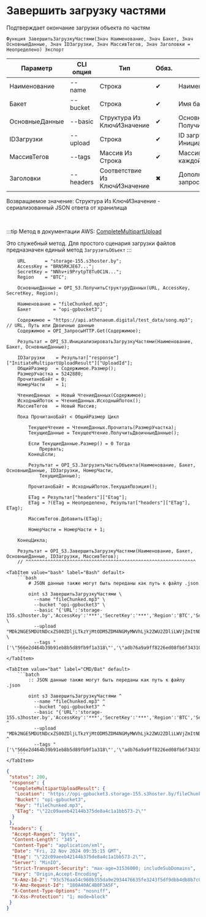 ﻿---
sidebar_position: 5
description: Завершить загрузку частями и другие функции для работы с S3 в Открытом пакете интеграций - бесплатной open-source библиотеке интеграций для 1С:Предприятие 8, OneScript и CLI
keywords: [1C, 1С, 1С:Предприятие, 1С:Предприятие 8.3, API, Интеграция, Сервисы, Обмен, OneScript, CLI, S3]
---


# Завершить загрузку частями
 Подтверждает окончание загрузки объекта по частям



`Функция ЗавершитьЗагрузкуЧастями(Знач Наименование, Знач Бакет, Знач ОсновныеДанные, Знач IDЗагрузки, Знач МассивТегов, Знач Заголовки = Неопределено) Экспорт`

  | Параметр | CLI опция | Тип | Обяз. | Назначение |
  |-|-|-|-|-|
  | Наименование | --name | Строка | &#x2714; | Наименование объекта в бакете |
  | Бакет | --bucket | Строка | &#x2714; | Имя бакета для загрузки объекта |
  | ОсновныеДанные | --basic | Структура Из КлючИЗначение | &#x2714; | Основные данные запроса. См. ПолучитьСтруктуруДанных |
  | IDЗагрузки | --upload | Строка | &#x2714; | ID загрузки по частям. См. ИнициализироватьЗагрузкуЧастями |
  | МассивТегов | --tags | Массив Из Строка | &#x2714; | Массив тегов (Etag) из загрузок каждой части |
  | Заголовки | --headers | Соответствие Из КлючИЗначение | &#x2716; | Дополнительные заголовки запроса, если необходимо |

  
  Возвращаемое значение:   Структура Из КлючИЗначение - сериализованный JSON ответа от хранилища

<br/>

:::tip
Метод в документации AWS: [CompleteMultipartUpload](https://docs.aws.amazon.com/AmazonS3/latest/API/API_CompleteMultipartUpload.html)

Это служебный метод. Для простого сценария загрузки файлов предназначен единый метод `ЗагрузитьОбъект`
:::
<br/>



```bsl title="Пример использования для 1С:Предприятие/OneScript"
    URL       = "storage-155.s3hoster.by";
    AccessKey = "BRN5RKJE67...";
    SecretKey = "NNhv+i9PrytpT8Tu0C1N...";
    Region    = "BTC";

    ОсновныеДанные = OPI_S3.ПолучитьСтруктуруДанных(URL, AccessKey, SecretKey, Region);

    Наименование = "fileChunked.mp3";
    Бакет        = "opi-gpbucket3";

    Содержимое = "https://api.athenaeum.digital/test_data/song.mp3"; // URL, Путь или Двоичные данные
    Содержимое = OPI_ЗапросыHTTP.Get(Содержимое);

    Результат = OPI_S3.ИнициализироватьЗагрузкуЧастями(Наименование, Бакет, ОсновныеДанные);

    IDЗагрузки    = Результат["response"]["InitiateMultipartUploadResult"]["UploadId"];
    ОбщийРазмер   = Содержимое.Размер();
    РазмерУчастка = 5242880;
    ПрочитаноБайт = 0;
    НомерЧасти    = 1;

    ЧтениеДанных  = Новый ЧтениеДанных(Содержимое);
    ИсходныйПоток = ЧтениеДанных.ИсходныйПоток();
    МассивТегов   = Новый Массив;

    Пока ПрочитаноБайт < ОбщийРазмер Цикл

        ТекущееЧтение = ЧтениеДанных.Прочитать(РазмерУчастка);
        ТекущиеДанные = ТекущееЧтение.ПолучитьДвоичныеДанные();

        Если ТекущиеДанные.Размер() = 0 Тогда
            Прервать;
        КонецЕсли;

        Результат = OPI_S3.ЗагрузитьЧастьОбъекта(Наименование, Бакет, ОсновныеДанные, IDЗагрузки, НомерЧасти,
            ТекущиеДанные);

        ПрочитаноБайт = ИсходныйПоток.ТекущаяПозиция();

        ETag = Результат["headers"]["Etag"];
        ETag = ?(ETag = Неопределено, Результат["headers"]["ETag"], ETag);

        МассивТегов.Добавить(ETag);

        НомерЧасти = НомерЧасти + 1;

    КонецЦикла;

    Результат = OPI_S3.ЗавершитьЗагрузкуЧастями(Наименование, Бакет, ОсновныеДанные, IDЗагрузки, МассивТегов);
    // ^^^^^^^^^^^^^^^^^^^^^^^^^^^^^^^^^^^^^^^^^^^^^^^^^^^^^^^^^^^^^^
```
    

 <Tabs>
  
    <TabItem value="bash" label="Bash" default>
        ```bash
            # JSON данные также могут быть переданы как путь к файлу .json
            
            oint s3 ЗавершитьЗагрузкуЧастями \
              --name "fileChunked.mp3" \
              --bucket "opi-gpbucket3" \
              --basic "{'URL':'storage-155.s3hoster.by','AccessKey':'***','SecretKey':'***','Region':'BTC','Service':'s3'}" \
              --upload "MDk2NGE5MDUtNDcxZS00ZDljLTkzYjMtODM5ZDM4NGMyMWVhLjk2ZWU2ZDliLWVjZmItNDY5Ny05YmQ4LWU0Zjg2NTcwZDUzZA" \
              --tags "['\"566e2d464b39b91eb8b5d89fb9f1a318\"','\"adb76a9a9ff8226ed08fb6f343102908\"']"
        ```
    </TabItem>
  
    <TabItem value="bat" label="CMD/Bat" default>
        ```batch
            :: JSON данные также могут быть переданы как путь к файлу .json
            
            oint s3 ЗавершитьЗагрузкуЧастями ^
              --name "fileChunked.mp3" ^
              --bucket "opi-gpbucket3" ^
              --basic "{'URL':'storage-155.s3hoster.by','AccessKey':'***','SecretKey':'***','Region':'BTC','Service':'s3'}" ^
              --upload "MDk2NGE5MDUtNDcxZS00ZDljLTkzYjMtODM5ZDM4NGMyMWVhLjk2ZWU2ZDliLWVjZmItNDY5Ny05YmQ4LWU0Zjg2NTcwZDUzZA" ^
              --tags "['\"566e2d464b39b91eb8b5d89fb9f1a318\"','\"adb76a9a9ff8226ed08fb6f343102908\"']"
        ```
    </TabItem>
</Tabs>


```json title="Результат"
{
 "status": 200,
 "response": {
  "CompleteMultipartUploadResult": {
   "Location": "https://opi-gpbucket3.storage-155.s3hoster.by/fileChunked.mp3",
   "Bucket": "opi-gpbucket3",
   "Key": "fileChunked.mp3",
   "ETag": "\"22c09aeeb42144b375de8a4c1a1bb573-2\""
  }
 },
 "headers": {
  "Accept-Ranges": "bytes",
  "Content-Length": "345",
  "Content-Type": "application/xml",
  "Date": "Fri, 22 Nov 2024 09:35:15 GMT",
  "Etag": "\"22c09aeeb42144b375de8a4c1a1bb573-2\"",
  "Server": "MinIO",
  "Strict-Transport-Security": "max-age=31536000; includeSubDomains",
  "Vary": "Origin,Accept-Encoding",
  "X-Amz-Id-2": "93c576aa54c960b355da9e2934476635fe3243f5df9dbb4db8b7c0d94bec7cd1",
  "X-Amz-Request-Id": "180A40AC4B0F3A5F",
  "X-Content-Type-Options": "nosniff",
  "X-Xss-Protection": "1; mode=block"
 }
}
```
